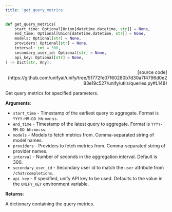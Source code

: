 ```yaml
---
title: 'get_query_metrics'
---
```


```python
def get_query_metrics(
    start_time: Optional[Union[datetime.datetime, str]] = None,
    end_time: Optional[Union[datetime.datetime, str]] = None,
    models: Optional[str] = None,
    providers: Optional[str] = None,
    interval: int = 300,
    secondary_user_id: Optional[str] = None,
    api_key: Optional[str] = None,
) -> Dict[str, Any]:
```

<p align="right">[source code](https://github.com/unifyai/unify/tree/51772fe07f60280b7d30a7f4796d0e283e19c527/unify/utils/queries.py#L148)</p>

Get query metrics for specified parameters.

**Arguments**:

- `start_time` - Timestamp of the earliest query to aggregate. Format is `YYYY-MM-DD hh:mm:ss`.
- `end_time` - Timestamp of the latest query to aggregate. Format is `YYYY-MM-DD hh:mm:ss`.
- `models` - Models to fetch metrics from. Comma-separated string of model names.
- `providers` - Providers to fetch metrics from. Comma-separated string of provider names.
- `interval` - Number of seconds in the aggregation interval. Default is 300.
- `secondary_user_id` - Secondary user id to match the `user` attribute from `/chat/completions`.
- `api_key` - If specified, unify API key to be used. Defaults to the value in the `UNIFY_KEY` environment variable.



**Returns**:

A dictionary containing the query metrics.